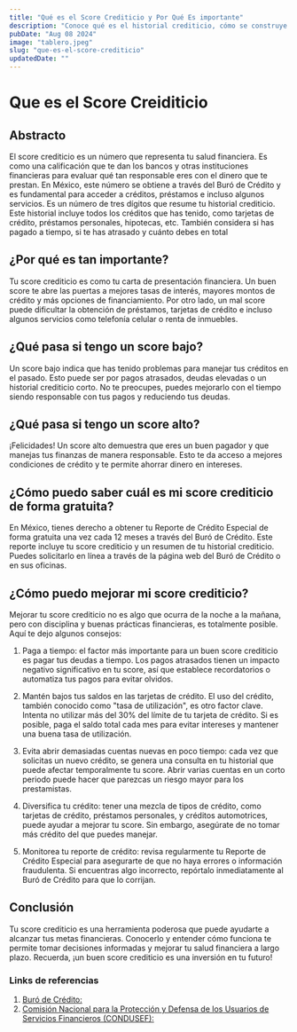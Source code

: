 ```yaml
---
title: "Qué es el Score Crediticio y Por Qué Es importante"
description: "Conoce qué es el historial crediticio, cómo se construye y por qué es crucial para tu bienestar financiero."
pubDate: "Aug 08 2024"
image: "tablero.jpeg"
slug: "que-es-el-score-crediticio"
updatedDate: ""
---
```


# Que es el Score Creiditicio

## Abstracto

El score crediticio es un número que representa tu salud financiera. Es como una calificación que te dan los bancos y otras instituciones financieras para
evaluar qué tan responsable eres con el dinero que te prestan. En México, este número se obtiene a través del Buró de Crédito y es fundamental para acceder
a créditos, préstamos e incluso algunos servicios. Es un número de tres dígitos que resume tu historial crediticio. Este historial incluye todos los créditos
que has tenido, como tarjetas de crédito, préstamos personales, hipotecas, etc. También considera si has pagado a tiempo, si te has atrasado y cuánto debes
en total

## ¿Por qué es tan importante?

Tu score crediticio es como tu carta de presentación financiera. Un buen score te abre las puertas a mejores tasas de interés, mayores montos de crédito y
más opciones de financiamiento. Por otro lado, un mal score puede dificultar la obtención de préstamos, tarjetas de crédito e incluso algunos servicios como
telefonía celular o renta de inmuebles.

## ¿Qué pasa si tengo un score bajo?

Un score bajo indica que has tenido problemas para manejar tus créditos en el pasado. Esto puede ser por pagos atrasados, deudas elevadas o un historial
crediticio corto. No te preocupes, puedes mejorarlo con el tiempo siendo responsable con tus pagos y reduciendo tus deudas.

## ¿Qué pasa si tengo un score alto?

¡Felicidades! Un score alto demuestra que eres un buen pagador y que manejas tus finanzas de manera responsable. Esto te da acceso a mejores condiciones
de crédito y te permite ahorrar dinero en intereses.

## ¿Cómo puedo saber cuál es mi score crediticio de forma gratuita?

En México, tienes derecho a obtener tu Reporte de Crédito Especial de forma gratuita una vez cada 12 meses a través del Buró de Crédito. Este reporte
incluye tu score crediticio y un resumen de tu historial crediticio. Puedes solicitarlo en línea a través de la página web del Buró de Crédito o en sus
oficinas.

## ¿Cómo puedo mejorar mi score crediticio?

Mejorar tu score crediticio no es algo que ocurra de la noche a la mañana, pero con disciplina y buenas prácticas financieras, es totalmente posible.
Aquí te dejo algunos consejos:

1. Paga a tiempo: el factor más importante para un buen score crediticio es pagar tus deudas a tiempo. Los pagos atrasados tienen un impacto negativo
   significativo en tu score, así que establece recordatorios o automatiza tus pagos para evitar olvidos.

2. Mantén bajos tus saldos en las tarjetas de crédito. El uso del crédito, también conocido como "tasa de utilización", es otro factor clave.
   Intenta no utilizar más del 30% del límite de tu tarjeta de crédito. Si es posible, paga el saldo total cada mes para evitar intereses y mantener
   una buena tasa de utilización.

3. Evita abrir demasiadas cuentas nuevas en poco tiempo: cada vez que solicitas un nuevo crédito, se genera una consulta en tu historial que puede
   afectar temporalmente tu score. Abrir varias cuentas en un corto periodo puede hacer que parezcas un riesgo mayor para los prestamistas.

4. Diversifica tu crédito: tener una mezcla de tipos de crédito, como tarjetas de crédito, préstamos personales, y créditos automotrices, puede ayudar
   a mejorar tu score. Sin embargo, asegúrate de no tomar más crédito del que puedes manejar.

5. Monitorea tu reporte de crédito: revisa regularmente tu Reporte de Crédito Especial para asegurarte de que no haya errores o información fraudulenta.
   Si encuentras algo incorrecto, repórtalo inmediatamente al Buró de Crédito para que lo corrijan.

## Conclusión

Tu score crediticio es una herramienta poderosa que puede ayudarte a alcanzar tus metas financieras. Conocerlo y entender cómo funciona te permite
tomar decisiones informadas y mejorar tu salud financiera a largo plazo. Recuerda, ¡un buen score crediticio es una inversión en tu futuro!

### Links de referencias

1. [Buró de Crédito:](https://www.burodecredito.com.mx/)
2. [Comisión Nacional para la Protección y Defensa de los Usuarios de Servicios Financieros (CONDUSEF):](https://www.condusef.gob.mx/)
